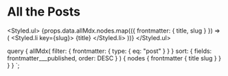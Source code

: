
# All the Posts

<Styled.ul>
  {props.data.allMdx.nodes.map(({ frontmatter: { title, slug } }) => (
    <Styled.li key={slug}>
      <Link to={slug}>{title}</Link>
    </Styled.li>
  ))}
</Styled.ul>


<Navigation />

  query {
    allMdx(
      filter: { frontmatter: { type: { eq: "post" } } }
      sort: { fields: frontmatter___published, order: DESC }
    ) {
      nodes {
        frontmatter {
          title
          slug
        }
      }
    }
  }
`;
